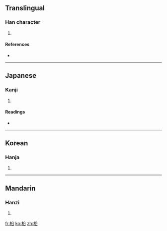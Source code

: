 ==Translingual==

===Han character===
{{Han char|rn=75|rad=木|as=05|sn=9|four=|canj=木金口 (DCR)}}

# {{defn|Han|sort=木05}}

====References====
* {{Han ref|kx=0519.080|dkj=14625|dj=0907.060|hdz=21186.050|uh=67D7|ud=26583}}

----

==Japanese==

===Kanji===
{{ja-kanji|grade=|rs=木05}}

# {{defn|Japanese}}

====Readings====
* {{ja-readings|on=[[しょう]] (shō)|kun=[[まつ]] (matsu)}}

----

==Korean==

===Hanja===
{{ko-hanja|hangeul=송|eumhun=|rv=song|mr=song|y=song}}

# {{defn|Korean}}

----

==Mandarin==

===Hanzi===
{{cmn-hanzi|pin=[[sōng]] ([[song1]])|wg=sung<sup>1</sup>}}

# {{defn|Mandarin}}

[[fr:柗]]
[[ko:柗]]
[[zh:柗]]